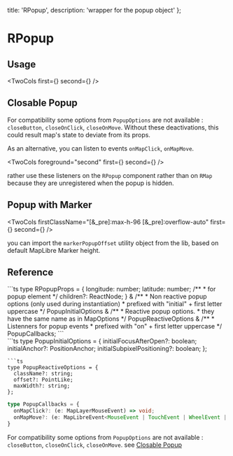   title: 'RPopup',
  description: 'wrapper for the popup object'
};



# RPopup

## Usage


<TwoCols first={<ShikiContent html={basicCode} />} second={<Basic />} />


## Closable Popup

For compatibility some options from `PopupOptions` are not
available : `closeButton`, `closeOnClick`, `closeOnMove`. Without these
deactivations, this could result map's state to deviate from its props.

As an alternative, you can listen to events `onMapClick`, `onMapMove`.


<TwoCols foreground="second" first={<Closable />} second={<ShikiContent html={closableCode} />} />

rather use these listeners on the `RPopup` component rather than on `RMap` because they are unregistered when the popup is hidden.

## Popup with Marker


<TwoCols firstClassName="[&_pre]:max-h-96 [&_pre]:overflow-auto" first={<ShikiContent html={withMarkerCode} />} second={<WithMarker />} />

you can import the `markerPopupOffset` utility object from the lib, based on default MapLibre Marker height.



## Reference


<div className="grid grid-cols-1 lg:grid-cols-2 gap-4 my-4">
<div className="row-span-3">
```ts
type RPopupProps =
  {
    longitude: number;
    latitude: number;
    /**
     * for popup element
     */
    children?: ReactNode;
  } &
  /**
   * Non reactive popup options (only used during instantiation)
   * prefixed with "initial" + first letter uppercase
   */
  PopupInitialOptions &
  /**
   * Reactive popup options.
   * they have the same name as in MapOptions
   */
  PopupReactiveOptions &
  /**
   * Listenners for popup events
   * prefixed with "on" + first letter uppercase
   */
  PopupCallbacks;
```
</div>
```ts
type PopupInitialOptions = {
  initialFocusAfterOpen?: boolean;
  initialAnchor?: PositionAnchor;
  initialSubpixelPositioning?: boolean;
};

```
```ts
type PopupReactiveOptions = {
  className?: string;
  offset?: PointLike;
  maxWidth?: string;
};

```
```ts
type PopupCallbacks = {
  onMapClick?: (e: MapLayerMouseEvent) => void;
  onMapMove?: (e: MapLibreEvent<MouseEvent | TouchEvent | WheelEvent | undefined>) => void;
}

```
</div>

For compatibility some options from `PopupOptions` are not
available : `closeButton`, `closeOnClick`, `closeOnMove`. see [Closable Popup](#closable-popup)